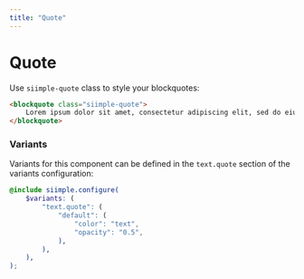 ```yaml
---
title: "Quote"
---
```


# Quote

Use `siimple-quote` class to style your blockquotes:

```html live=true
<blockquote class="siimple-quote">
    Lorem ipsum dolor sit amet, consectetur adipiscing elit, sed do eiusmod tempor incididunt ut labore et dolore magna aliqua.
</blockquote>
```

### Variants

Variants for this component can be defined in the `text.quote` section of the variants configuration:

```scss
@include siimple.configure(
    $variants: (
        "text.quote": (
            "default": (
                "color": "text",
                "opacity": "0.5",
            ),
        ),
    ),
);
```
